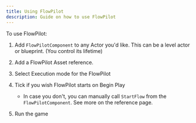 ```yaml
---
title: Using FlowPilot
description: Guide on how to use FlowPilot
---
```


To use FlowPilot:

<Steps>

1. Add `FlowPilotComponent` to any Actor you'd like. This can be a level actor or blueprint. (You control its lifetime)

2. Add a FlowPilot Asset reference.

3. Select Execution mode for the FlowPilot

4. Tick if you wish FlowPilot starts on Begin Play
    - In case you don't, you can manually call `StartFlow` from the `FlowPilotComponent`. See more on the reference page.

5. Run the game

</Steps>